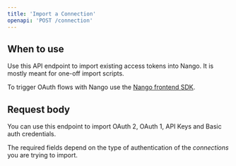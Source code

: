 ```yaml
---
title: 'Import a Connection'
openapi: 'POST /connection'
---
```

## When to use

Use this API endpoint to import existing access tokens into Nango. It is mostly meant for one-off import scripts.

To trigger OAuth flows with Nango use the [Nango frontend SDK](/sdks/frontend).

## Request body

You can use this endpoint to import OAuth 2, OAuth 1, API Keys and Basic auth credentials.

The required fields depend on the type of authentication of the _connections_ you are trying to import.

